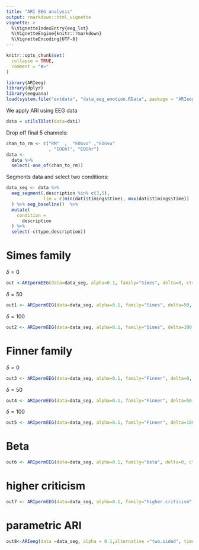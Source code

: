 ```yaml
---
title: "ARI EEG analysis"
output: rmarkdown::html_vignette
vignette: >
  %\VignetteIndexEntry{eeg_lst}
  %\VignetteEngine{knitr::rmarkdown}
  %\VignetteEncoding{UTF-8}
---
```


```r
knitr::opts_chunk$set(
  collapse = TRUE,
  comment = "#>"
)
```

```r
library(ARIeeg)
library(dplyr)
library(eeguana)
load(system.file("extdata", "data_eeg_emotion.RData", package = "ARIeeg"))
```

We apply ARI using EEG data

```r
data = utilsTOlst(data=dati)
```

Drop off final 5 channels: 

```r
chan_to_rm <- c("RM"  ,  "EOGvo" ,"EOGvu"
                , "EOGhl", "EOGhr")
data <- 
  data %>%
  select(-one_of(chan_to_rm))
```

Segments data and select two conditions:

```r
data_seg <- data %>%
  eeg_segment(.description %in% c(3,5),
              lim = c(min(dati$timings$time), max(dati$timings$time))
  ) %>% eeg_baseline()  %>%
  mutate(
    condition =
      description
  ) %>%
  select(-c(type,description))
```

# Simes family

$\delta = 0$

```r
out <-ARIpermEEG(data=data_seg, alpha=0.1, family="Simes", delta=0, ct=c(0,1), alternative = "two.sided", timeS = c(100:400), dist = 53, formula = signal ~ condition + Error(.subj/(condition)), variable = c(".subj", "condition"), B = 5000, eff = "condition")
```

$\delta = 50$

```r
out1 <- ARIpermEEG(data=data_seg, alpha=0.1, family="Simes", delta=50, ct=c(0,1), alternative = "two.sided", timeS = c(100:500), dist = 53, formula = signal ~ condition + Error(.subj/(condition)), variable = c(".subj", "condition"), B = 5000, eff = "condition")
```

$\delta = 100$

```r
out2 <- ARIpermEEG(data=data_seg, alpha=0.1, family="Simes", delta=100, ct=c(0,1), alternative = "two.sided", timeS = c(100:500), dist = 53, formula = signal ~ condition + Error(.subj/(condition)), variable = c(".subj", "condition"), B = 5000, eff = "condition")
```

# Finner family

$\delta = 0$

```r
out3 <- ARIpermEEG(data=data_seg, alpha=0.1, family="Finner", delta=0, ct=c(0,1), alternative = "two.sided", timeS = c(100:500), dist = 53, formula = signal ~ condition + Error(.subj/(condition)), variable = c(".subj", "condition"), B = 5000, eff = "condition")
```

$\delta = 50$

```r
out4 <- ARIpermEEG(data=data_seg, alpha=0.1, family="Finner", delta=50, ct=c(0,1), alternative = "two.sided", timeS = c(100:500), dist = 53, formula = signal ~ condition + Error(.subj/(condition)), variable = c(".subj", "condition"), B = 5000, eff = "condition")
```

$\delta = 100$

```r
out5 <- ARIpermEEG(data=data_seg, alpha=0.1, family="Finner", delta=100, ct=c(0,1), alternative = "two.sided", timeS = c(100:500), dist = 53, formula = signal ~ condition + Error(.subj/(condition)), variable = c(".subj", "condition"), B = 5000, eff = "condition")
```

# Beta 

```r
out6 <- ARIpermEEG(data=data_seg, alpha=0.1, family="beta", delta=0, ct=c(0,1), alternative = "two.sided", timeS = c(100:500), dist = 53, formula = signal ~ condition + Error(.subj/(condition)), variable = c(".subj", "condition"), B = 5000, eff = "condition")
```

# higher criticism 

```r
out7 <- ARIpermEEG(data=data_seg, alpha=0.1, family="higher.criticism", delta=0, ct=c(0,1), alternative = "two.sided", timeS = c(100:500), dist = 53, formula = signal ~ condition + Error(.subj/(condition)), variable = c(".subj", "condition"), B = 5000, eff = "condition")
```

# parametric ARI

```r
out8<-ARIeeg(data =data_seg, alpha = 0.1,alternative ="two.sided", timeS = c(100:500),dist = 53,formula = signal ~ condition + Error(.subj/(condition)), variable = c(".subj", "condition"), B = 5000, eff = "condition")
  
```




